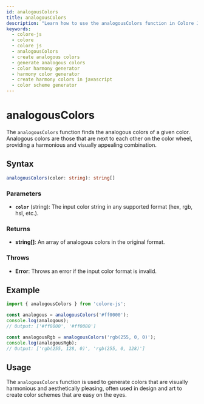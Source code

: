 ```yaml
---
id: analogousColors
title: analogousColors
description: "Learn how to use the analogousColors function in Colore JS to generate harmonious color schemes. This guide covers syntax, parameters, examples, and practical applications for creating visually appealing designs."
keywords:
  - colore-js
  - colore
  - colore js
  - analogousColors
  - create analogous colors
  - generate analogous colors
  - color harmony generator
  - harmony color generator
  - create harmony colors in javascript
  - color scheme generator
---
```



<StructuredData />

# analogousColors

The `analogousColors` function finds the analogous colors of a given color. Analogous colors are those that are next to each other on the color wheel, providing a harmonious and visually appealing combination.

## Syntax

```typescript
analogousColors(color: string): string[]
```

### Parameters

- **`color`** (string): The input color string in any supported format (hex, rgb, hsl, etc.).

### Returns

- **string[]**: An array of analogous colors in the original format.

### Throws

- **Error**: Throws an error if the input color format is invalid.

## Example

```typescript
import { analogousColors } from 'colore-js';

const analogous = analogousColors('#ff0000');
console.log(analogous);
// Output: ['#ff8000', '#ff0080']

const analogousRgb = analogousColors('rgb(255, 0, 0)');
console.log(analogousRgb);
// Output: ['rgb(255, 128, 0)', 'rgb(255, 0, 128)']
```

## Usage

The `analogousColors` function is used to generate colors that are visually harmonious and aesthetically pleasing, often used in design and art to create color schemes that are easy on the eyes.
